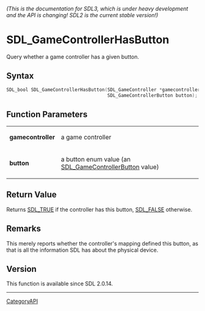 ====== (This is the documentation for SDL3, which is under heavy development and the API is changing! SDL2 is the current stable version!) ======
= SDL_GameControllerHasButton =

Query whether a game controller has a given button.

== Syntax ==

<syntaxhighlight lang='c'>
SDL_bool SDL_GameControllerHasButton(SDL_GameController *gamecontroller,
                                     SDL_GameControllerButton button);
</syntaxhighlight>

== Function Parameters ==

{|
|'''gamecontroller'''
|a game controller
|-
|'''button'''
|a button enum value (an [[SDL_GameControllerButton]] value)
|}

== Return Value ==

Returns [[SDL_TRUE]] if the controller has this button, [[SDL_FALSE]]
otherwise.

== Remarks ==

This merely reports whether the controller's mapping defined this button,
as that is all the information SDL has about the physical device.

== Version ==

This function is available since SDL 2.0.14.

----
[[CategoryAPI]]


